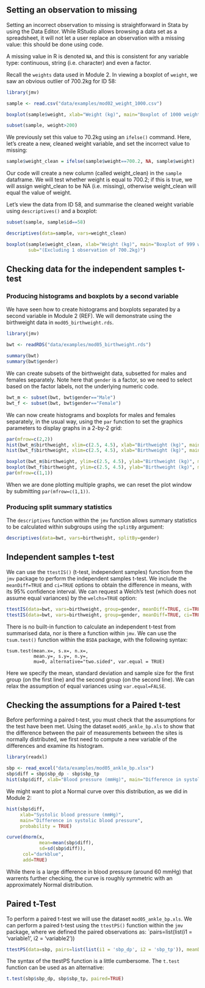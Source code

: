 ## Setting an observation to missing

Setting an incorrect observation to missing is straightforward in Stata by using the Data Editor. While RStudio allows browsing a data set as a spreadsheet, it will not let a user replace an observation with a missing value: this should be done using code.

A missing value in R is denoted `NA`, and this is consistent for any variable type: continuous, string (i.e. character) and even a factor.

Recall the `weights` data used in Module 2. In viewing a boxplot of `weight`, we saw an obvious outlier of 700.2kg for ID 58:

```r
library(jmv)

sample <- read.csv("data/examples/mod02_weight_1000.csv")

boxplot(sample$weight, xlab="Weight (kg)", main="Boxplot of 1000 weights")

subset(sample, weight>200)
```

We previously set this value to 70.2kg using an `ifelse()` command. Here, let's create a new, cleaned weight variable, and set the incorrect value to missing:

```r
sample$weight_clean = ifelse(sample$weight==700.2, NA, sample$weight)
```

Our code will create a new column (called weight_clean) in the `sample` dataframe. We will test whether weight is equal to 700.2; if this is true, we will assign weight_clean to be NA (i.e. missing), otherwise weight_clean will equal the value of weight.

Let's view the data from ID 58, and summarise the cleaned weight variable using `descriptives()` and a boxplot:

```r
subset(sample, sample$id==58)

descriptives(data=sample, vars=weight_clean)

boxplot(sample$weight_clean, xlab="Weight (kg)", main="Boxplot of 999 weights",
        sub="(Excluding 1 observation of 700.2kg)")

```


## Checking data for the independent samples t-test

### Producing histograms and boxplots by a second variable

We have seen how to create histograms and boxplots separated by a second variable in Module 2 (REF). We will demonstrate using the birthweight data in `mod05_birthweight.rds`.

```r
library(jmv)

bwt <- readRDS("data/examples/mod05_birthweight.rds")

summary(bwt)
summary(bwt$gender)
```


We can create subsets of the birthweight data, subsetted for males and females separately. Note here that `gender` is a factor, so we need to select based on the factor labels, not the underlying numeric code.

```r
bwt_m <- subset(bwt, bwt$gender=="Male")
bwt_f <- subset(bwt, bwt$gender=="Female")
```

We can now create histograms and boxplots for males and females separately, in the usual way, using the `par` function to set the graphics parameters to display graphs in a 2-by-2 grid:

```r
par(mfrow=c(2,2))
hist(bwt_m$birthweight, xlim=c(2.5, 4.5), xlab="Birthweight (kg)", main="Males")
hist(bwt_f$birthweight, xlim=c(2.5, 4.5), xlab="Birthweight (kg)", main="Females")

boxplot(bwt_m$birthweight, ylim=c(2.5, 4.5), ylab="Birthweight (kg)", main="Males")
boxplot(bwt_f$birthweight, ylim=c(2.5, 4.5), ylab="Birthweight (kg)", main="Females")
par(mfrow=c(1,1))
```

When we are done plotting multiple graphs, we can reset the plot window by submitting `par(mfrow=c(1,1))`.

### Producing split summary statistics

The `descriptives` function within the `jmv` function allows summary statistics to be calculated within subgroups using the `splitBy` argument:

```r
descriptives(data=bwt, vars=birthweight, splitBy=gender)
```

## Independent samples t-test

We can use the `ttestIS()` (t-test, independent samples) function from the `jmv` package to perform the independent samples t-test. We include the `meanDiff=TRUE` and `ci=TRUE` options to obtain the difference in means, with its 95% confidence interval. We can request a Welch's test (which does not assume equal variances) by the `welchs=TRUE` option:

```r
ttestIS(data=bwt, vars=birthweight, group=gender, meanDiff=TRUE, ci=TRUE)
ttestIS(data=bwt, vars=birthweight, group=gender, meanDiff=TRUE, ci=TRUE, welchs=TRUE)
```

There is no built-in function to calculate an independent t-test from summarised data, nor is there a function within `jmv`. We can use the `tsum.test()` function within the `BSDA` package, with the following syntax:

```
tsum.test(mean.x=, s.x=, n.x=,
          mean.y=, s.y=, n.y=,
          mu=0, alternative="two.sided", var.equal = TRUE)
```

Here we specify the mean, standard deviation and sample size for the first group (on the first line) and the second group (on the second line). We can relax the assumption of equal variances using `var.equal=FALSE`.

## Checking the assumptions for a Paired t-test

Before performing a paired t-test, you must check that the assumptions for the test have been met. Using the dataset `mod05_ankle_bp.xls` to show that the difference between the pair of measurements between the sites is normally distributed, we first need to compute a new variable of the differences and examine its histogram.

```r
library(readxl)

sbp <- read_excel("data/examples/mod05_ankle_bp.xlsx")
sbp$diff = sbp$sbp_dp - sbp$sbp_tp
hist(sbp$diff, xlab="Blood pressure (mmHg)", main="Difference in systolic blood pressure")
```

We might want to plot a Normal curve over this distribution, as we did in Module 2:

```r
hist(sbp$diff,
     xlab="Systolic blood pressure (mmHg)",
     main="Difference in systolic blood pressure",
     probability = TRUE)

curve(dnorm(x,
            mean=mean(sbp$diff),
            sd=sd(sbp$diff)),
      col="darkblue",
      add=TRUE)
```

While there is a large difference in blood pressure (around 60 mmHg) that warrents further checking, the curve is roughly symmetric with an approximately Normal distribution.

## Paired t-Test

To perform a paired t-test we will use the dataset `mod05_ankle_bp.xls`. We can perform a paired t-test using the `ttestPS()` function within the `jmv` package, where we defined the paired observations as: `pairs=list(list(i1 = 'variable1', i2 = 'variable2'))

```r
ttestPS(data=sbp, pairs=list(list(i1 = 'sbp_dp', i2 = 'sbp_tp')), meanDiff=TRUE, ci=TRUE)
```

The syntax of the ttestPS function is a little cumbersome. The `t.test` function can be used as an alternative:

```r
t.test(sbp$sbp_dp, sbp$sbp_tp, paired=TRUE)
```

